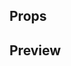 
<Meta title="CreditCardIcon" component={CreditCardIcon} />

## Props

<Props of={CreditCardIcon} />

## Preview

<Preview>
  <Story name="CreditCardIcon">
    <CreditCardIcon
      cardBrand={select('type', ['visa', 'mastercard', 'amex'], 'default')}
      hasMargin={boolean('Has Margin', false)}
      hideBorder={boolean('Hide Border', false)}
    />
  </Story>
</Preview>
